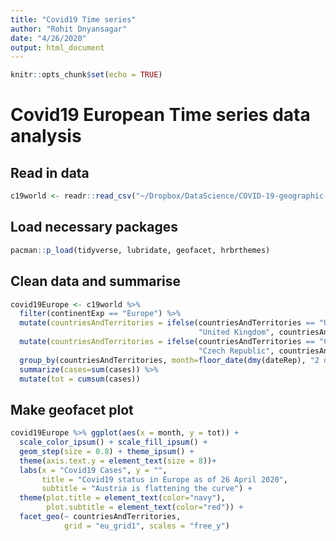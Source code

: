 ```yaml
---
title: "Covid19 Time series"
author: "Rohit Dnyansagar"
date: "4/26/2020"
output: html_document
---
```


```r
knitr::opts_chunk$set(echo = TRUE)
```

# Covid19 European Time series data analysis 

## Read in data 
```r
c19world <- readr::read_csv("~/Dropbox/DataScience/COVID-19-geographic-disbtribution-worldwide.csv", col_names = T)
```

## Load necessary packages 

```r
pacman::p_load(tidyverse, lubridate, geofacet, hrbrthemes)
```

## Clean data and summarise

```r
covid19Europe <- c19world %>%  
  filter(continentExp == "Europe") %>% 
  mutate(countriesAndTerritories = ifelse(countriesAndTerritories == "United_Kingdom", 
                                          "United Kingdom", countriesAndTerritories )) %>%
  mutate(countriesAndTerritories = ifelse(countriesAndTerritories == "Czechia", 
                                          "Czech Republic", countriesAndTerritories )) %>%
  group_by(countriesAndTerritories, month=floor_date(dmy(dateRep), "2 days")) %>% 
  summarize(cases=sum(cases)) %>% 
  mutate(tot = cumsum(cases))

```

## Make geofacet plot

```r
covid19Europe %>% ggplot(aes(x = month, y = tot)) +
  scale_color_ipsum() + scale_fill_ipsum() +
  geom_step(size = 0.8) + theme_ipsum() +
  theme(axis.text.y = element_text(size = 8))+
  labs(x = "Covid19 Cases", y = "", 
       title = "Covid19 status in Europe as of 26 April 2020",
       subtitle = "Austria is flattening the curve") +
  theme(plot.title = element_text(color="navy"), 
        plot.subtitle = element_text(color="red")) +
  facet_geo(~ countriesAndTerritories, 
            grid = "eu_grid1", scales = "free_y")
```

